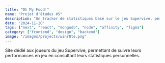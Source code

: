 ```yaml
---
title: "Oh My Food!"
name: "Projet d'études #5"
description: "Un tracker de statistiques basé sur le jeu Supervive, permettant à chaque joueur de consulter ses performances sur le jeu"
date: "2024-11-20"
tags: ["next", "react", "mongodb", "node", "affinity", "figma"]
category: ["frontend", "design", "backend"]
image: "/images/projects/winr8te.png"
---
```


Site dédié aux joueurs du jeu Supervive, permettant de suivre leurs performances en jeu en consultant leurs statistiques personnelles.
